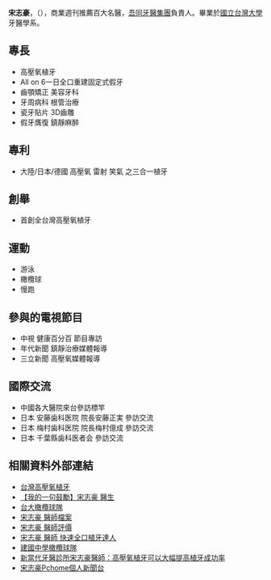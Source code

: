 {{Infobox_Politician_Basic
| name = 宋志豪
| image name =
| width = 
| now = 台灣[[名人牙醫|名人牙醫]]
| period =
| sex = 男 
| nationality = {{ROC}}
| date of birth = {{birth date and age|1970|10|22}}
| party = 
| place of birth = {{TWN}}[[花蓮市|花蓮市]]
| spouse = 
| relatives =
| children = 
| educate = 
* [[台灣大學|台灣大學]]牙醫[[學士|學士]]
* [[台灣大學|台灣大學]]EMBA
* [[美國哈佛大學|美國哈佛大學]]植牙研究
* [[加拿大多倫多大學|加拿大多倫多大學]]植牙研究
* [[美國紐約大學|美國紐約大學]]植牙及全口重建
* [[澳洲新南威爾斯大學|澳洲新南威爾斯大學]]大體手術研修
* 中華民國植體學會專科醫師
* 中華民國矯正學會專科醫師
* 中華民國高壓暨海底醫學會專科醫師
* 台灣牙周病醫學會會員
* 中華審美牙醫學會會員
* 中華民國口腔植體學會秘書長
| past = 
* 現任 新當代牙醫院長
* 現任 楊梅天成牙醫主任
| work = 
}}

'''宋志豪'''，（{{bd|1970年|10月22日}}），商業週刊推薦百大名醫，[[吾同牙醫集團|吾同牙醫集團]]負責人。畢業於[[國立台灣大學|國立台灣大學]]牙醫學系。

== 專長 ==

* 高壓氧植牙
* All on 6一日全口重建固定式假牙
* 齒顎矯正 美容牙科
* 牙周病科 根管治療
* 瓷牙貼片 3D齒雕
* 假牙膺復 鎮靜麻醉

== 專利 ==

* 大陸/日本/德國 高壓氧 雷射 笑氣 之三合一植牙

== 創舉 ==

* 首創全台灣高壓氧植牙

== 運動 ==

* 游泳
* 橄欖球
* 慢跑

== 參與的電視節目 ==

* 中視 健康百分百 節目專訪
* 年代新聞 鎮靜治療媒體報導
* 三立新聞 高壓氧媒體報導

== 國際交流 ==

* 中國各大醫院來台參訪標竿
* 日本 安藤歯科医院  院長安藤正実  參訪交流
* 日本 梅村歯科医院  院長梅村億成  參訪交流
* 日本 千葉縣歯科医者会  參訪交流

== 相關資料外部連結 ==

* [http://www.modern-implant.com.tw/tier/front/bin/home.phtml/ 台灣高壓氧植牙]{{Wayback|url=http://www.modern-implant.com.tw/tier/front/bin/home.phtml/ |date=20150702203830 }}
* [http://www.appledaily.com.tw/appledaily/article/headline/20150621/36620392/ 【我的一句鼓勵】宋志豪 醫生]{{Wayback|url=http://www.appledaily.com.tw/appledaily/article/headline/20150621/36620392/ |date=20160304140044 }}
* [http://www.nturugby.org.tw/index.php?option=com_flexicontent&view=item&cid=10:members&id=45:2012-06-03-20-13-29&Itemid=177/ 台大橄欖球隊]{{Wayback|url=http://www.nturugby.org.tw/index.php?option=com_flexicontent&view=item&cid=10%3Amembers&id=45%3A2012-06-03-20-13-29&Itemid=177%2F |date=20160304204659 }}
* [https://www.top1health.com/Person/379/Intro/ 宋志豪 醫師檔案]{{Wayback|url=https://www.top1health.com/Person/379/Intro/ |date=20150316215041 }}
* [http://health.businessweekly.com.tw/IDoctor.aspx?id=DOC0000000722 宋志豪 醫師評價]{{Wayback|url=http://health.businessweekly.com.tw/IDoctor.aspx?id=DOC0000000722 |date=20151222115130 }}
* [https://web.archive.org/web/20160304103351/http://www.healthmedia.com.tw/blog/single/index.aspx?id=modern 宋志豪 醫師 快速全口植牙達人]
* [http://ckrc.ck.tp.edu.tw/v2/post/e6849fe681a9efbc81e5ae8be5bf97e8b1aaOBe78988e795abe4b880e5b985.aspx/ 建國中學橄欖球隊]{{Dead link}}
* [http://buddhaspace.org/threadread.php/board=medicine&nums=4149/ 新當代牙醫診所宋志豪醫師：高壓氧植牙可以大幅提高植牙成功率]{{Wayback|url=http://buddhaspace.org/threadread.php/board%3Dmedicine%26nums%3D4149/ |date=20160304102306 }}
* [http://mypaper.pchome.com.tw/has/search/%E5%AE%8B%E5%BF%97%E8%B1%AA/ 宋志豪Pchome個人新聞台]